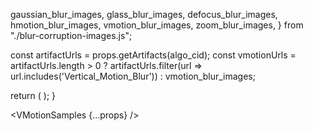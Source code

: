 
  gaussian_blur_images,
  glass_blur_images,
  defocus_blur_images,
  hmotion_blur_images,
  vmotion_blur_images,
  zoom_blur_images,
} from "./blur-corruption-images.js";

  const artifactUrls = props.getArtifacts(algo_cid);
  const vmotionUrls = artifactUrls.length > 0 
    ? artifactUrls.filter(url => url.includes('Vertical_Motion_Blur'))
    : vmotion_blur_images;

  return (
    <DisplayImages
      id={props.id}
      images={vmotionUrls}
      data={props.getResults(algo_cid).results}
      corruption_index={4}
      corruption_name="Blur: Vertical Motion Blur"
    />
  );
}

<VMotionSamples {...props} />
